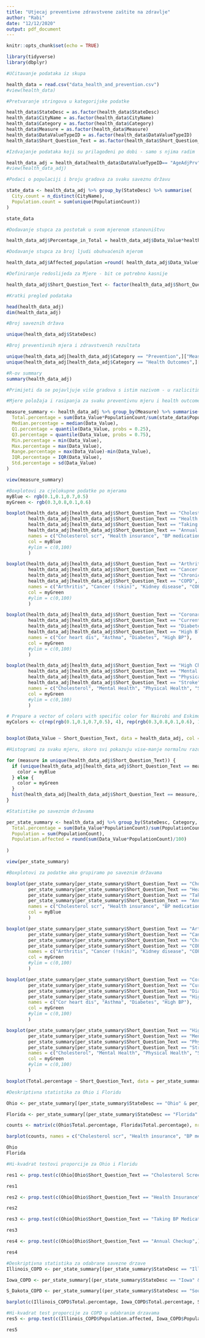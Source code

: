 ```yaml
---
title: "Utjecaj preventivne zdravstvene zaštite na zdravlje"
author: "Rabi"
date: "12/12/2020"
output: pdf_document
---
```


```r
knitr::opts_chunk$set(echo = TRUE)
```


```r
library(tidyverse)
library(dbplyr)

#Učitavanje podataka iz skupa

health_data = read.csv("data_health_and_prevention.csv")
#view(health_data)

#Pretvaranje stringova u kategorijske podatke

health_data$StateDesc = as.factor(health_data$StateDesc)
health_data$CityName = as.factor(health_data$CityName)
health_data$Category = as.factor(health_data$Category)
health_data$Measure = as.factor(health_data$Measure)
health_data$DataValueTypeID = as.factor(health_data$DataValueTypeID)
health_data$Short_Question_Text = as.factor(health_data$Short_Question_Text)

#Izdvajanje podataka koji su prilagođeni po dobi - samo s njima radim

health_data_adj = health_data[health_data$DataValueTypeID== "AgeAdjPrv",]
#view(health_data_adj)

#Podaci o populaciji i broju gradova za svaku saveznu državu

state_data <- health_data_adj %>% group_by(StateDesc) %>% summarise(
  City.count = n_distinct(CityName),
  Population.count = sum(unique(PopulationCount))
)

state_data

#Dodavanje stupca za postotak u svom mjerenom stanovništvu 

health_data_adj$Percentage_in_Total = health_data_adj$Data_Value*health_data_adj$PopulationCount/sum(state_data$Population.count)

#Dodavanje stupca za broj ljudi obuhvaćenih mjerom

health_data_adj$Affected_population =round( health_data_adj$Data_Value*health_data_adj$PopulationCount*0.01)

#Definiranje redoslijeda za Mjere - bit ce potrebno kasnije

health_data_adj$Short_Question_Text <- factor(health_data_adj$Short_Question_Text, levels = c("Cholesterol Screening","Health Insurance","Taking BP Medication","Annual Checkup","Arthritis","Cancer (except skin)","Chronic Kidney Disease","COPD","Coronary Heart Disease","Current Asthma","Diabetes","High Blood Pressure","High Cholesterol","Mental Health","Physical Health","Stroke"))

#Kratki pregled podataka

head(health_data_adj)
dim(health_data_adj)

#Broj saveznih država

unique(health_data_adj$StateDesc)

#Broj preventivnih mjera i zdravstvenih rezultata

unique(health_data_adj[health_data_adj$Category == "Prevention",]["Measure"])
unique(health_data_adj[health_data_adj$Category == "Health Outcomes",]["Measure"])
```

```r
#R-ov summary
summary(health_data_adj)

#Primijeti da se pojavljuje više gradova s istim nazivom - u razlicitim su drzavama

```


```r
#Mjere položaja i rasipanja za svaku preventivnu mjeru i health outcome

measure_summary <- health_data_adj %>% group_by(Measure) %>% summarise(
  Total.percentage = sum(Data_Value*PopulationCount/sum(state_data$Population.count)),
  Median.percentage = median(Data_Value),
  Q1.percentage = quantile(Data_Value, probs = 0.25),
  Q3.percentage = quantile(Data_Value, probs = 0.75),
  Min.percentage = min(Data_Value),
  Max.percentage = max(Data_Value),
  Range.percentage = max(Data_Value)-min(Data_Value),
  IQR.percentage = IQR(Data_Value),
  Std.percentage = sd(Data_Value)
)

view(measure_summary)
```


```r
#Boxplotovi za cjelokupne podatke po mjerama
myBlue <- rgb(0.1,0.1,0.7,0.5)
myGreen <- rgb(0.3,0.8,0.1,0.6)

boxplot(health_data_adj[health_data_adj$Short_Question_Text == "Cholesterol Screening",]$Data_Value,
        health_data_adj[health_data_adj$Short_Question_Text == "Health Insurance",]$Data_Value,
        health_data_adj[health_data_adj$Short_Question_Text == "Taking BP Medication",]$Data_Value,
        health_data_adj[health_data_adj$Short_Question_Text == "Annual Checkup",]$Data_Value,
        names = c("Cholesterol scr", "Health insurance", "BP medication", "Annual checkup"),
        col = myBlue
        #ylim = c(0,100)
        )

boxplot(health_data_adj[health_data_adj$Short_Question_Text == "Arthritis",]$Data_Value,
        health_data_adj[health_data_adj$Short_Question_Text == "Cancer (except skin)",]$Data_Value,
        health_data_adj[health_data_adj$Short_Question_Text == "Chronic Kidney Disease",]$Data_Value,
        health_data_adj[health_data_adj$Short_Question_Text == "COPD",]$Data_Value,
        names = c("Arthritis", "Cancer (!skin)", "Kidney disease", "COPD"),
        col = myGreen
        #ylim = c(0,100)
        )

boxplot(health_data_adj[health_data_adj$Short_Question_Text == "Coronary Heart Disease",]$Data_Value,
        health_data_adj[health_data_adj$Short_Question_Text == "Current Asthma",]$Data_Value,
        health_data_adj[health_data_adj$Short_Question_Text == "Diabetes",]$Data_Value,
        health_data_adj[health_data_adj$Short_Question_Text == "High Blood Pressure",]$Data_Value,
        names = c("Cor heart dis", "Asthma", "Diabetes", "High BP"),
        col = myGreen
        #ylim = c(0,100)
        )

boxplot(health_data_adj[health_data_adj$Short_Question_Text == "High Cholesterol",]$Data_Value,
        health_data_adj[health_data_adj$Short_Question_Text == "Mental Health",]$Data_Value,
        health_data_adj[health_data_adj$Short_Question_Text == "Physical Health",]$Data_Value,
        health_data_adj[health_data_adj$Short_Question_Text == "Stroke",]$Data_Value,
        names = c("Cholesterol", "Mental Health", "Physical Health", "Stroke"),
        col = myGreen
        #ylim = c(0,100)
        )

# Prepare a vector of colors with specific color for Nairobi and Eskimo
myColors <- c(rep(rgb(0.1,0.1,0.7,0.5), 4), rep(rgb(0.3,0.8,0.1,0.6), 12))


boxplot(Data_Value ~ Short_Question_Text, data = health_data_adj, col = myColors)

#Histogrami za svaku mjeru, skoro svi pokazuju vise-manje normalnu razdiobu, samo BP medication izgleda bimodalno

for (measure in unique(health_data_adj$Short_Question_Text)) {
  if (unique(health_data_adj[health_data_adj$Short_Question_Text == measure,]$Category) == c("Prevention")){
    color = myBlue
  } else {
    color = myGreen
  }
  hist(health_data_adj[health_data_adj$Short_Question_Text == measure,]$Data_Value, main = measure, xlab = "%", col = color)
}

```



```r
#Statistike po saveznim državama

per_state_summary <- health_data_adj %>% group_by(StateDesc, Category, Measure, Short_Question_Text) %>% summarise(
  Total.percentage = sum(Data_Value*PopulationCount)/sum(PopulationCount),
  Population = sum(PopulationCount),
  Population.affected = round(sum(Data_Value*PopulationCount)/100)
  
)

view(per_state_summary)
```

```r
#Boxplotovi za podatke ako grupiramo po saveznim državama

boxplot(per_state_summary[per_state_summary$Short_Question_Text == "Cholesterol Screening",]$Total.percentage,
        per_state_summary[per_state_summary$Short_Question_Text == "Health Insurance",]$Total.percentage,
        per_state_summary[per_state_summary$Short_Question_Text == "Taking BP Medication",]$Total.percentage,
        per_state_summary[per_state_summary$Short_Question_Text == "Annual Checkup",]$Total.percentage,
        names = c("Cholesterol scr", "Health insurance", "BP medication", "Annual checkup"),
        col = myBlue
        )

boxplot(per_state_summary[per_state_summary$Short_Question_Text == "Arthritis",]$Total.percentage,
        per_state_summary[per_state_summary$Short_Question_Text == "Cancer (except skin)",]$Total.percentage,
        per_state_summary[per_state_summary$Short_Question_Text == "Chronic Kidney Disease",]$Total.percentage,
        per_state_summary[per_state_summary$Short_Question_Text == "COPD",]$Total.percentage,
        names = c("Arthritis", "Cancer (!skin)", "Kidney disease", "COPD"),
        col = myGreen
        #ylim = c(0,100)
        )

boxplot(per_state_summary[per_state_summary$Short_Question_Text == "Coronary Heart Disease",]$Total.percentage,
        per_state_summary[per_state_summary$Short_Question_Text == "Current Asthma",]$Total.percentage,
        per_state_summary[per_state_summary$Short_Question_Text == "Diabetes",]$Total.percentage,
        per_state_summary[per_state_summary$Short_Question_Text == "High Blood Pressure",]$Total.percentage,
        names = c("Cor heart dis", "Asthma", "Diabetes", "High BP"),
        col = myGreen
        #ylim = c(0,100)
        )

boxplot(per_state_summary[per_state_summary$Short_Question_Text == "High Cholesterol",]$Total.percentage,
        per_state_summary[per_state_summary$Short_Question_Text == "Mental Health",]$Total.percentage,
        per_state_summary[per_state_summary$Short_Question_Text == "Physical Health",]$Total.percentage,
        per_state_summary[per_state_summary$Short_Question_Text == "Stroke",]$Total.percentage,
        names = c("Cholesterol", "Mental Health", "Physical Health", "Stroke"),
        col = myGreen
        #ylim = c(0,100)
        )

boxplot(Total.percentage ~ Short_Question_Text, data = per_state_summary, col = myColors)
```

```r
#Deskriptivna statistika za Ohio i Floridu

Ohio <- per_state_summary[(per_state_summary$StateDesc == "Ohio" & per_state_summary$Category == "Prevention"),]

Florida <- per_state_summary[(per_state_summary$StateDesc == "Florida" & per_state_summary$Category == "Prevention"),]

counts <- matrix(c(Ohio$Total.percentage, Florida$Total.percentage), nrow = 2, byrow = TRUE)

barplot(counts, names = c("Cholesterol scr", "Health insurance", "BP medication", "Annual checkup"), col = c("royalblue3", "seagreen3"), beside = TRUE)

Ohio
Florida

```

```r
#Hi-kvadrat testovi proporcije za Ohio i Floridu

res1 <- prop.test(c(Ohio[Ohio$Short_Question_Text == "Cholesterol Screening",]$Population.affected, Florida[Florida$Short_Question_Text == "Cholesterol Screening",]$Population.affected), c(Ohio[Ohio$Short_Question_Text == "Cholesterol Screening",]$Population, Florida[Florida$Short_Question_Text == "Cholesterol Screening",]$Population), alternative ="l")

res1

res2 <- prop.test(c(Ohio[Ohio$Short_Question_Text == "Health Insurance",]$Population.affected, Florida[Florida$Short_Question_Text == "Health Insurance",]$Population.affected), c(Ohio[Ohio$Short_Question_Text == "Health Insurance",]$Population, Florida[Florida$Short_Question_Text == "Health Insurance",]$Population), alternative ="l")

res2

res3 <- prop.test(c(Ohio[Ohio$Short_Question_Text == "Taking BP Medication",]$Population.affected, Florida[Florida$Short_Question_Text == "Taking BP Medication",]$Population.affected), c(Ohio[Ohio$Short_Question_Text == "Taking BP Medication",]$Population, Florida[Florida$Short_Question_Text == "Taking BP Medication",]$Population), alternative ="g")

res3

res4 <- prop.test(c(Ohio[Ohio$Short_Question_Text == "Annual Checkup",]$Population.affected, Florida[Florida$Short_Question_Text == "Annual Checkup",]$Population.affected), c(Ohio[Ohio$Short_Question_Text == "Annual Checkup",]$Population, Florida[Florida$Short_Question_Text == "Annual Checkup",]$Population), alternative ="g")

res4
```

```r
#Deskriptivna statistika za odabrane savezne drzave
Illinois_COPD <- per_state_summary[(per_state_summary$StateDesc == "Illinois" & per_state_summary$Short_Question_Text == "COPD"),]

Iowa_COPD <- per_state_summary[(per_state_summary$StateDesc == "Iowa" & per_state_summary$Short_Question_Text == "COPD"),]

S_Dakota_COPD <- per_state_summary[(per_state_summary$StateDesc == "South Dakota" & per_state_summary$Short_Question_Text == "COPD"),]

barplot(c(Illinois_COPD$Total.percentage, Iowa_COPD$Total.percentage, S_Dakota_COPD$Total.percentage), col = c("indianred3", "royalblue3", "seagreen3"), names = c("Illinois", "Iowa", "South Dakota"))
```


```r
#Hi-kvadrat test proporcije za COPD u odabranim drzavama
res5 <- prop.test(c(Illinois_COPD$Population.affected, Iowa_COPD$Population.affected, S_Dakota_COPD$Population.affected), c(Illinois_COPD$Population, Iowa_COPD$Population, S_Dakota_COPD$Population))

res5
```

